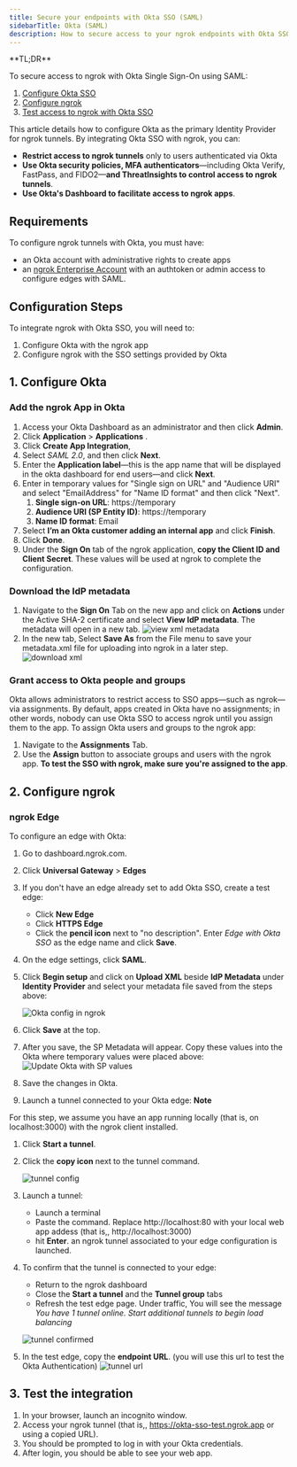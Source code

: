 ```yaml
---
title: Secure your endpoints with Okta SSO (SAML)
sidebarTitle: Okta (SAML)
description: How to secure access to your ngrok endpoints with Okta SSO (SAML)
---
```



<Disclaimer />
<Tip>
**TL;DR**

To secure access to ngrok with Okta Single Sign-On using SAML:

1. [Configure Okta SSO](#configure-okta)
1. [Configure ngrok](#configure-ngrok)
1. [Test access to ngrok with Okta SSO](#test-sso)
   </Tip>

This article details how to configure Okta as the primary Identity Provider for ngrok tunnels.
By integrating Okta SSO with ngrok, you can:

- **Restrict access to ngrok tunnels** only to users authenticated via Okta
- **Use Okta security policies, MFA authenticators**—including Okta Verify, FastPass, and FIDO2—**and ThreatInsights to control access to ngrok tunnels**.
- **Use Okta's Dashboard to facilitate access to ngrok apps**.

## Requirements

To configure ngrok tunnels with Okta, you must have:

- an Okta account with administrative rights to create apps
- an [ngrok Enterprise Account](https://ngrok.com/pricing) with an authtoken or admin access to configure edges with SAML.

## Configuration Steps

To integrate ngrok with Okta SSO, you will need to:

1. Configure Okta with the ngrok app
1. Configure ngrok with the SSO settings provided by Okta

## 1. Configure Okta

### Add the ngrok App in Okta

1. Access your Okta Dashboard as an administrator and then click **Admin**.
1. Click **Application** > **Applications** .
1. Click **Create App Integration**,
1. Select _SAML 2.0_, and then click **Next**.
1. Enter the **Application label**—this is the app name that will be displayed in the okta dashboard for end users—and click **Next**.
1. Enter in temporary values for "Single sign on URL" and "Audience URI" and select "EmailAddress" for "Name ID format" and then click "Next".
   1. **Single sign-on URL**: https://temporary
   1. **Audience URI (SP Entity ID)**: https://temporary
   1. **Name ID format**: Email
1. Select **I’m an Okta customer adding an internal app** and click **Finish**.
1. Click **Done**.
1. Under the **Sign On** tab of the ngrok application, **copy the Client ID and Client Secret**. These values will be used at ngrok to complete the configuration.

### Download the IdP metadata

1. Navigate to the **Sign On** Tab on the new app and click on **Actions** under the Active SHA-2 certificate and select **View IdP metadata**. The metadata will open in a new tab.
   ![view xml metadata](../img/okta/img/okta-view-cert.png)
1. In the new tab, Select **Save As** from the File menu to save your metadata.xml file for uploading into ngrok in a later step.
   ![download xml](../img/okta/img/okta-save-as-xml.png)

### Grant access to Okta people and groups

Okta allows administrators to restrict access to SSO apps—such as ngrok—via assignments. By default, apps created in Okta have no assignments; in other words, nobody can use Okta SSO to access ngrok until you assign them to the app. To assign Okta users and groups to the ngrok app:

1. Navigate to the **Assignments** Tab.
1. Use the **Assign** button to associate groups and users with the ngrok app. **To test the SSO with ngrok, make sure you're assigned to the app**.

## 2. Configure ngrok

### ngrok Edge

To configure an edge with Okta:

1. Go to dashboard.ngrok.com.
1. Click **Universal Gateway** > **Edges**
1. If you don't have an edge already set to add Okta SSO, create a test edge:
   - Click **New Edge**
   - Click **HTTPS Edge**
   - Click the **pencil icon** next to "no description". Enter _Edge with Okta SSO_ as the edge name and click **Save**.
1. On the edge settings, click **SAML**.
1. Click **Begin setup** and click on **Upload XML** beside **IdP Metadata** under **Identity Provider** and select your metadata file saved from the steps above:

   ![Okta config in ngrok](../img/okta/img/okta-5.png)

1. Click **Save** at the top.
1. After you save, the SP Metadata will appear. Copy these values into the Okta where temporary values were placed above:
   ![Update Okta with SP values](../img/okta/img/okta-6.png)
1. Save the changes in Okta.
1. Launch a tunnel connected to your Okta edge:
   <Tip>
**Note**

For this step, we assume you have an app running locally (that is, on localhost:3000) with the ngrok client installed.

</Tip>

1. Click **Start a tunnel**.
1. Click the **copy icon** next to the tunnel command.

   ![tunnel config](../img/okta/img/okta-2.png)

1. Launch a tunnel:
   - Launch a terminal
   - Paste the command. Replace http://localhost:80 with your local web app addess (that is,, http://localhost:3000)
   - hit **Enter**. an ngrok tunnel associated to your edge configuration is launched.
1. To confirm that the tunnel is connected to your edge:
   - Return to the ngrok dashboard
   - Close the **Start a tunnel** and the **Tunnel group** tabs
   - Refresh the test edge page. Under traffic, You will see the message _You have 1 tunnel online. Start additional tunnels to begin load balancing_

   ![tunnel confirmed](../img/okta/img/okta-3.png)

1. In the test edge, copy the **endpoint URL**. (you will use this url to test the Okta Authentication)
   ![tunnel url](../img/okta/img/okta-4.png)

## 3. Test the integration

1. In your browser, launch an incognito window.
1. Access your ngrok tunnel (that is,, https://okta-sso-test.ngrok.app or using a copied URL).
1. You should be prompted to log in with your Okta credentials.
1. After login, you should be able to see your web app.
